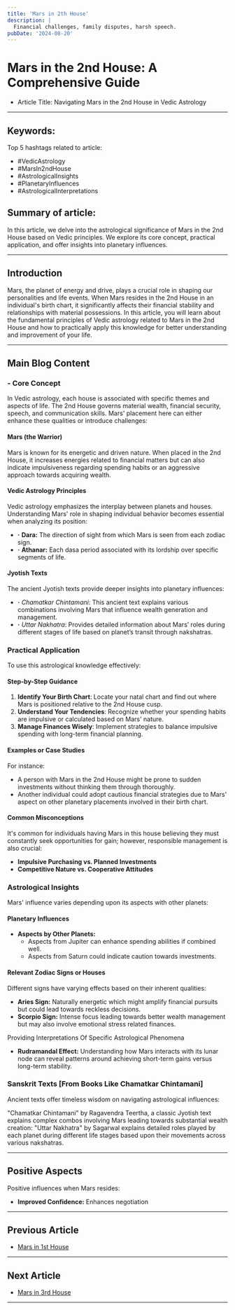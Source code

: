 ```yaml
---
title: 'Mars in 2th House'
description: |
  Financial challenges, family disputes, harsh speech.
pubDate: '2024-08-20'
---
```


# Mars in the 2nd House: A Comprehensive Guide
- Article Title: Navigating Mars in the 2nd House in Vedic Astrology

---

## Keywords: 
Top 5 hashtags related to article:
- #VedicAstrology
- #MarsIn2ndHouse
- #AstrologicalInsights
- #PlanetaryInfluences
- #AstrologicalInterpretations

## Summary of article:
In this article, we delve into the astrological significance of Mars in the 2nd House based on Vedic principles. We explore its core concept, practical application, and offer insights into planetary influences.

---

## Introduction
Mars, the planet of energy and drive, plays a crucial role in shaping our personalities and life events. When Mars resides in the 2nd House in an individual's birth chart, it significantly affects their financial stability and relationships with material possessions. In this article, you will learn about the fundamental principles of Vedic astrology related to Mars in the 2nd House and how to practically apply this knowledge for better understanding and improvement of your life.

---

## Main Blog Content

### - Core Concept

In Vedic astrology, each house is associated with specific themes and aspects of life. The 2nd House governs material wealth, financial security, speech, and communication skills. Mars' placement here can either enhance these qualities or introduce challenges:

#### **Mars** (the Warrior)
Mars is known for its energetic and driven nature. When placed in the 2nd House, it increases energies related to financial matters but can also indicate impulsiveness regarding spending habits or an aggressive approach towards acquiring wealth.

#### **Vedic Astrology Principles**
Vedic astrology emphasizes the interplay between planets and houses. Understanding Mars' role in shaping individual behavior becomes essential when analyzing its position:

- **·** **Dara:** The direction of sight from which Mars is seen from each zodiac sign.
- **·** **Athanar:** Each dasa period associated with its lordship over specific segments of life.

#### **Jyotish Texts**
The ancient Jyotish texts provide deeper insights into planetary influences:

- **·** *Chamatkar Chintamani*: This ancient text explains various combinations involving Mars that influence wealth generation and management.
- **·** *Uttar Nakhatra*: Provides detailed information about Mars’ roles during different stages of life based on planet’s transit through nakshatras.

### Practical Application

To use this astrological knowledge effectively:

#### Step-by-Step Guidance

1. **Identify Your Birth Chart**: Locate your natal chart and find out where Mars is positioned relative to the 2nd House cusp.
2. **Understand Your Tendencies**: Recognize whether your spending habits are impulsive or calculated based on Mars' nature.
3. **Manage Finances Wisely**: Implement strategies to balance impulsive spending with long-term financial planning.

#### Examples or Case Studies

For instance:
- A person with Mars in the 2nd House might be prone to sudden investments without thinking them through thoroughly.
- Another individual could adopt cautious financial strategies due to Mars' aspect on other planetary placements involved in their birth chart.

#### Common Misconceptions

It's common for individuals having Mars in this house believing they must constantly seek opportunities for gain; however, responsible management is also crucial:

- **Impulsive Purchasing vs. Planned Investments**
- **Competitive Nature vs. Cooperative Attitudes**

### Astrological Insights

Mars' influence varies depending upon its aspects with other planets:

#### Planetary Influences

- **Aspects by Other Planets:** 
    - Aspects from Jupiter can enhance spending abilities if combined well.
    - Aspects from Saturn could indicate caution towards investments.

#### Relevant Zodiac Signs or Houses

Different signs have varying effects based on their inherent qualities:
 
 - **Aries Sign:** Naturally energetic which might amplify financial pursuits but could lead towards reckless decisions.
 - **Scorpio Sign:** Intense focus leading towards better wealth management but may also involve emotional stress related finances.


Providing Interpretations Of Specific Astrological Phenomena

- **Rudramandal Effect:** Understanding how Mars interacts with its lunar node can reveal patterns around achieving short-term gains versus long-term stability.


### Sanskrit Texts [From Books Like Chamatkar Chintamani]

Ancient texts offer timeless wisdom on navigating astrological influences:

"Chamatkar Chintamani" by Ragavendra Teertha, a classic Jyotish text explains complex combos involving Mars leading towards substantial wealth creation:
"Uttar Nakhatra" by Sagarwal explains detailed roles played by each planet during different life stages based upon their movements across various nakshatras.


---

## Positive Aspects 

Positive influences when Mars resides:
 
 - **Improved Confidence:** Enhances negotiation
---

## Previous Article
- [Mars in 1st House](/blogs-md/0603_Mars_in_Houses/060301_Mars_in_1th_House.mdx)

---

## Next Article
- [Mars in 3rd House](/blogs-md/0603_Mars_in_Houses/060303_Mars_in_3th_House.mdx)

---
